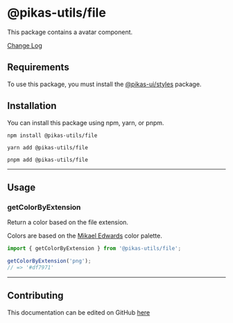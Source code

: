 
<NextSeo title="File" />

# @pikas-utils/file

This package contains a avatar component.

<a href="https://github.com/Achaak/pikas/blob/main/packages/utils/file/CHANGELOG.md">
  Change Log
</a>

## Requirements

To use this package, you must install the <a href={stylesLink}>@pikas-ui/styles</a> package.

## Installation

You can install this package using npm, yarn, or pnpm.

```
npm install @pikas-utils/file
```

```
yarn add @pikas-utils/file
```

```
pnpm add @pikas-utils/file
```

---

## Usage

### getColorByExtension

Return a color based on the file extension.

Colors are based on the [Mikael Edwards](https://dribbble.com/mikaeledwards) color palette.

<GetColorByExtension />

```ts
import { getColorByExtension } from '@pikas-utils/file';

getColorByExtension('png');
// => '#df7971'
```

---

## Contributing

This documentation can be edited on GitHub [here](https://github.com/Achaak/pikas/blob/main/apps/docs-utils/pages/file.mdx)
